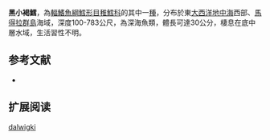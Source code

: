 {{Speciesbox
| name = 黑小褐鱈
| image = 
| image_width = 250px
| status = NE
| status_system = iucn3.1
| trend = unknow
| genus = Physiculus
| species = dalwigki
| authority = [[Kaup|Kaup]], 1858
| synonyms = *''Physiculus dalwicki'',Kaup, 1858
*''Physiculus dalwigkii'',Kaup, 1858
}}
'''黑小褐鱈'''，為[[輻鰭魚綱|輻鰭魚綱]][[鱈形目|鱈形目]][[稚鱈科|稚鱈科]]的其中一[[種|種]]，分布於東[[大西洋|大西洋]][[地中海|地中海]]西部、[[馬得拉群島|馬得拉群島]]海域，深度100-783公尺，為深海魚類，體長可達30公分，棲息在底中層水域，生活習性不明。

==参考文献==
*{{FishBase_species|genus=Physiculus|species=dalwigki|year=2016|month=1}}

== 扩展阅读 ==
{{refbegin}}
{{wikispecies-inline|Physiculus dalwigki|黑小褐鱈}}
{{refend}}
{{Taxonbar|from=Q3901754}}

[[Category:小褐鱈屬|dalwigki]]


{{鱈形目小作品}}